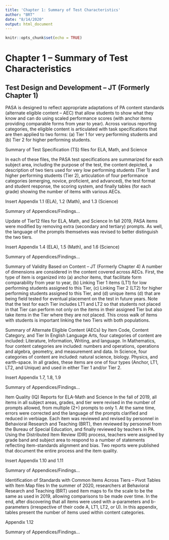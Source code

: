 ```yaml
---
title: 'Chapter 1: Summary of Test Characteristics'
author: "BRT"
date: "8/14/2020"
output: html_document
---
```


```r
knitr::opts_chunk$set(echo = TRUE)
```
# Chapter 1 – Summary of Test Characteristics
## Test Design and Development – JT (Formerly Chapter 1)
PASA is designed to reflect appropriate adaptations of PA content standards (alternate eligible content – AEC) that allow students to show what they know and can do using scaled performance scores (with anchor items providing comparable forms from year to year). Across various reporting categories, the eligible content is articulated with task specifications that are then applied to two forms: (a) Tier 1 for very performing students and (b) Tier 2 for higher performing students.


Summary of Test Specification (TS) files for ELA, Math, and Science

In each of these files, the PASA test specifications are summarized for each subject area, including the purpose of the test, the content depicted, a description of two tiers used for very low performing students (Tier 1) and higher performing students (Tier 2), articulation of four performance categories (emerging, novice, proficient, and advanced), the test format and student response, the scoring system, and finally tables (for each grade) showing the number of items with various AECs.

Insert Appendix 1.1 (ELA), 1.2 (Math), and 1.3 (Science)

Summary of Appendices/Findings…

Update of Tier12 files for ELA, Math, and Science
In fall 2019, PASA items were modified by removing extra (secondary and tertiary) prompts. As well, the language of the prompts themselves was revised to better distinguish the two tiers.

Insert Appendix 1.4 (ELA), 1.5 (Math), and 1.6 (Science)

Summary of Appendices/Findings…

Summary of Validity Based on Content – JT (Formerly Chapter 4)
A number of dimensions are considered in the content covered across AECs. First, the type of item is organized into (a) anchor items, that facilitate form comparability from year to year, (b) Linking Tier 1 items (LT1) for low performing students assigned to this Tier, (c) Linking Tier 2 (LT2) for higher performing students assigned to this Tier, and (d) unique items (d) that are being field tested for eventual placement on the test in future years. Note that the test for each Tier includes LT1 and LT2 so that students not placed in that Tier can perform not only on the items in their assigned Tier but also take items in the Tier where they are not placed. This cross walk of items with students is important linking the two Tiers with both populations.

Summary of Alternate Eligible Content (AECs) by Item Code, Content Category, and Tier
In English Language Arts, four categories of content are included: Literature, Information, Writing, and language. In Mathematics, four content categories are included: numbers and operations, operations and algebra, geometry, and measurement and data. In Science, four categories of content are included: natural science, biology. Physics, and earth-space. In all grades, these items are one of four types (Anchor, LT1, LT2, and Unique) and used in either Tier 1 and/or Tier 2.

Insert Appendix 1.7, 1.8, 1.9

Summary of Appendices/Findings…


Item Quality (IQ) Reports for ELA-Math and Science
In the fall of 2019, all items in all subject areas, grades, and tier were revised in the number of prompts allowed, from multiple (2+) prompts to only 1. At the same time, errors were corrected and the language of the prompts clarified and reduced in verbiage. Each item was reviewed and revised by personnel in Behavioral Research and Teaching (BRT), then reviewed by personnel from the Bureau of Special Education, and finally reviewed by teachers in PA. Using the Distributed Item Review (DIR) process, teachers were assigned by grade band and subject area to respond to a number of statements reflecting item-standards alignment and bias. Two reports were published that document the entire process and the item quality.

Insert Appendix 1.10 and 1.11

Summary of Appendices/Findings…


Identification of Standards with Common Items Across Tiers  – Pivot Tables with Item Map files
In the summer of 2020, researchers at Behavioral Research and Teaching (BRT) used item maps to fix the scale to be the same as used in 2019, allowing comparisons to be made over time. In the end, after discovering that all items were used with a-parameters and b-parameters (irrespective of their code A, LT1, LT2, or U). In this appendix, tables present the number of items used within content categories.

Appendix 1.12

Summary of Appendices/Findings…
